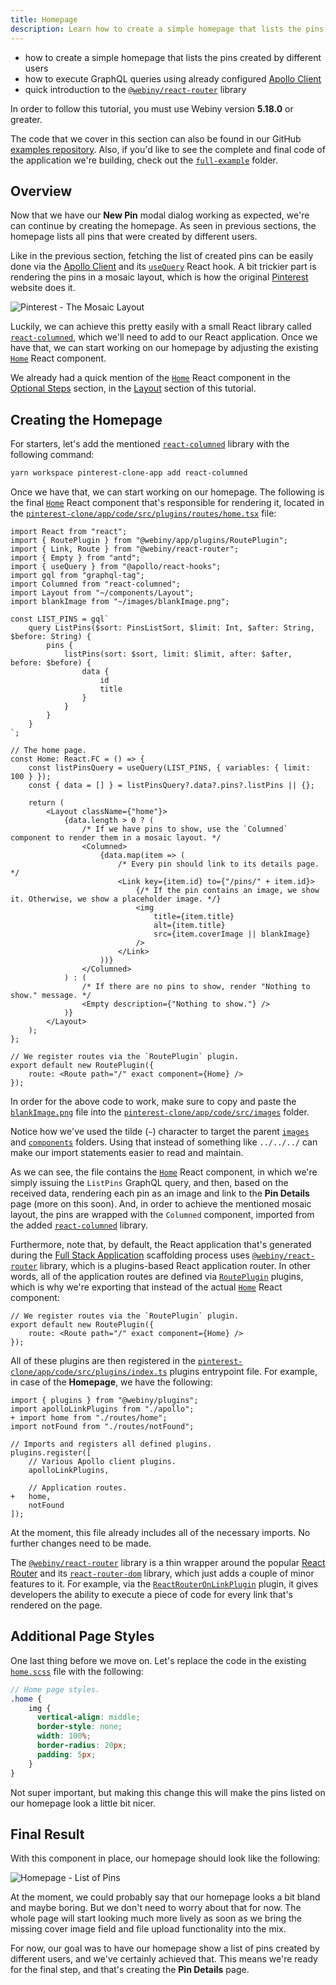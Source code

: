 ```yaml
---
title: Homepage
description: Learn how to create a simple homepage that lists the pins created by different users.
---
```



<Alert type="success" title="WHAT YOU’LL LEARN">

- how to create a simple homepage that lists the pins created by different users
- how to execute GraphQL queries using already configured [Apollo Client](https://www.apollographql.com/docs/react/v2)
- quick introduction to the [`@webiny/react-router`](https://github.com/webiny/webiny-js/tree/next/packages/react-router) library

</Alert>

<Alert type="info" title="Can I use this?">

In order to follow this tutorial, you must use Webiny version **5.18.0** or greater.

</Alert>

<Alert type="info">

The code that we cover in this section can also be found in our GitHub [examples repository](https://github.com/webiny/webiny-examples/tree/master/create-custom-application/04-react-application/04-homepage). Also, if you'd like to see the complete and final code of the application we're building, check out the [`full-example`](https://github.com/webiny/webiny-examples/tree/master/create-custom-application/full-example) folder.

</Alert>

## Overview

Now that we have our **New Pin** modal dialog working as expected, we're can continue by creating the homepage. As seen in previous sections, the homepage lists all pins that were created by different users.

Like in the previous section, fetching the list of created pins can be easily done via the [Apollo Client](https://www.apollographql.com/docs/react/v2/) and its [`useQuery`](https://www.apollographql.com/docs/react/v2/data/queries/#executing-a-query) React hook. A bit trickier part is rendering the pins in a mosaic layout, which is how the original [Pinterest](https://www.pinterest.com/) website does it.

![Pinterest - The Mosaic Layout](./assets/homepage/pinterest-mosaic-layout.png)

Luckily, we can achieve this pretty easily with a small React library called [`react-columned`](https://www.npmjs.com/package/react-columned), which we'll need to add to our React application. Once we have that, we can start working on our homepage by adjusting the existing [`Home`](https://github.com/webiny/webiny-examples/blob/master/create-custom-application/04-react-application/04-homepage/pinterest-clone/app/code/src/plugins/routes/home.tsx#L25) React component.

<Alert type="info">

We already had a quick mention of the [`Home`](https://github.com/webiny/webiny-examples/blob/master/create-custom-application/04-react-application/02-layout/pinterest-clone/app/code/src/plugins/routes/home.tsx#L7) React component in the [Optional Steps](../../custom-app-tutorial/react-application/layout#optional-steps) section, in the [Layout](../../custom-app-tutorial/react-application/layout) section of this tutorial.

</Alert>

## Creating the Homepage

For starters, let's add the mentioned [`react-columned`](https://www.npmjs.com/package/react-columned) library with the following command:

```bash
yarn workspace pinterest-clone-app add react-columned
```

Once we have that, we can start working on our homepage. The following is the final [`Home`](https://github.com/webiny/webiny-examples/blob/master/create-custom-application/04-react-application/04-homepage/pinterest-clone/app/code/src/plugins/routes/home.tsx#L25) React component that's responsible for rendering it, located in the [`pinterest-clone/app/code/src/plugins/routes/home.tsx`](https://github.com/webiny/webiny-examples/blob/master/create-custom-application/04-react-application/04-homepage/pinterest-clone/app/code/src/plugins/routes/home.tsx) file:

```tsx pinterest-clone/app/code/src/plugins/routes/home.tsx
import React from "react";
import { RoutePlugin } from "@webiny/app/plugins/RoutePlugin";
import { Link, Route } from "@webiny/react-router";
import { Empty } from "antd";
import { useQuery } from "@apollo/react-hooks";
import gql from "graphql-tag";
import Columned from "react-columned";
import Layout from "~/components/Layout";
import blankImage from "~/images/blankImage.png";

const LIST_PINS = gql`
    query ListPins($sort: PinsListSort, $limit: Int, $after: String, $before: String) {
        pins {
            listPins(sort: $sort, limit: $limit, after: $after, before: $before) {
                data {
                    id
                    title
                }
            }
        }
    }
`;

// The home page.
const Home: React.FC = () => {
    const listPinsQuery = useQuery(LIST_PINS, { variables: { limit: 100 } });
    const { data = [] } = listPinsQuery?.data?.pins?.listPins || {};

    return (
        <Layout className={"home"}>
            {data.length > 0 ? (
                /* If we have pins to show, use the `Columned` component to render them in a mosaic layout. */
                <Columned>
                    {data.map(item => (
                        /* Every pin should link to its details page. */
                        <Link key={item.id} to={"/pins/" + item.id}>
                            {/* If the pin contains an image, we show it. Otherwise, we show a placeholder image. */}
                            <img
                                title={item.title}
                                alt={item.title}
                                src={item.coverImage || blankImage}
                            />
                        </Link>
                    ))}
                </Columned>
            ) : (
                /* If there are no pins to show, render "Nothing to show." message. */
                <Empty description={"Nothing to show."} />
            )}
        </Layout>
    );
};

// We register routes via the `RoutePlugin` plugin.
export default new RoutePlugin({
    route: <Route path="/" exact component={Home} />
});
```

<Alert type="info">

In order for the above code to work, make sure to copy and paste the [`blankImage.png`](https://github.com/webiny/webiny-examples/blob/master/create-custom-application/04-react-application/04-homepage/pinterest-clone/app/code/src/images/blankImage.png) file into the [`pinterest-clone/app/code/src/images`](https://github.com/webiny/webiny-examples/blob/master/create-custom-application/04-react-application/04-homepage/pinterest-clone/app/code/src/images) folder.

</Alert>

<Alert type="success">

Notice how we've used the tilde (`~`) character to target the parent [`images`](https://github.com/webiny/webiny-examples/tree/master/create-custom-application/04-react-application/04-homepage/pinterest-clone/app/code/src/images) and [`components`](https://github.com/webiny/webiny-examples/tree/master/create-custom-application/04-react-application/04-homepage/pinterest-clone/app/code/src/components) folders. Using that instead of something like `../../../` can make our import statements easier to read and maintain.

</Alert>

As we can see, the file contains the [`Home`](https://github.com/webiny/webiny-examples/blob/master/create-custom-application/04-react-application/04-homepage/pinterest-clone/app/code/src/plugins/routes/home.tsx#L25) React component, in which we're simply issuing the `ListPins` GraphQL query, and then, based on the received data, rendering each pin as an image and link to the **Pin Details** page (more on this soon). And, in order to achieve the mentioned mosaic layout, the pins are wrapped with the `Columned` component, imported from the added [`react-columned`](https://www.npmjs.com/package/react-columned) library.

Furthermore, note that, by default, the React application that's generated during the [Full Stack Application](../../core-development-concepts/scaffolding/full-stack-application) scaffolding process uses [`@webiny/react-router`](https://github.com/webiny/webiny-js/tree/next/packages/react-router) library, which is a plugins-based React application router. In other words, all of the application routes are defined via [`RoutePlugin`](https://github.com/webiny/webiny-js/blob/v5.18.0/packages/app/src/plugins/RoutePlugin.tsx#L8) plugins, which is why we're exporting that instead of the actual [`Home`](https://github.com/webiny/webiny-examples/blob/master/create-custom-application/04-react-application/04-homepage/pinterest-clone/app/code/src/plugins/routes/home.tsx#L25) React component:

```tsx pinterest-clone/app/code/src/plugins/routes/home.tsx
// We register routes via the `RoutePlugin` plugin.
export default new RoutePlugin({
    route: <Route path="/" exact component={Home} />
});
```

All of these plugins are then registered in the [`pinterest-clone/app/code/src/plugins/index.ts`](https://github.com/webiny/webiny-examples/blob/master/create-custom-application/04-react-application/04-homepage/pinterest-clone/app/code/src/plugins/index.ts) plugins entrypoint file. For example, in case of the **Homepage**, we have the following:

```diff-js pinterest-clone/app/code/src/plugins/index.ts
import { plugins } from "@webiny/plugins";
import apolloLinkPlugins from "./apollo";
+ import home from "./routes/home";
import notFound from "./routes/notFound";

// Imports and registers all defined plugins.
plugins.register([
    // Various Apollo client plugins.
    apolloLinkPlugins,

    // Application routes.
+   home,
    notFound
]);
```

<Alert type="info">

At the moment, this file already includes all of the necessary imports. No further changes need to be made.

</Alert>

<Alert type="info">

The [`@webiny/react-router`](https://www.npmjs.com/package/@webiny/react-router) library is a thin wrapper around the popular [React Router](https://www.npmjs.com/package/react-router) and its [`react-router-dom`](https://www.npmjs.com/package/react-router-dom) library, which just adds a couple of minor features to it. For example, via the [`ReactRouterOnLinkPlugin`](https://github.com/webiny/webiny-js/blob/next/packages/react-router/src/types.ts#L4) plugin, it gives developers the ability to execute a piece of code for every link that's rendered on the page.

</Alert>

## Additional Page Styles

One last thing before we move on. Let's replace the code in the existing [`home.scss`](https://github.com/webiny/webiny-examples/blob/master/create-custom-application/04-react-application/04-homepage/pinterest-clone/app/code/src/styles/home.scss) file with the following:

```scss
// Home page styles.
.home {
    img {
      vertical-align: middle;
      border-style: none;
      width: 100%;
      border-radius: 20px;
      padding: 5px;
    }
}
```

Not super important, but making this change this will make the pins listed on our homepage look a little bit nicer.

## Final Result

With this component in place, our homepage should look like the following:

![Homepage - List of Pins](./assets/homepage/homepage.png)

At the moment, we could probably say that our homepage looks a bit bland and maybe boring. But we don't need to worry about that for now. The whole page will start looking much more lively as soon as we bring the missing cover image field and file upload functionality into the mix.

For now, our goal was to have our homepage show a list of pins created by different users, and we've certainly achieved that. This means we're ready for the final step, and that's creating the **Pin Details** page.
